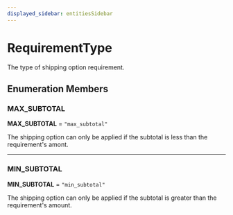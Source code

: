 ```yaml
---
displayed_sidebar: entitiesSidebar
---
```



# RequirementType

The type of shipping option requirement.

## Enumeration Members

### MAX\_SUBTOTAL

 **MAX\_SUBTOTAL** = ``"max_subtotal"``

The shipping option can only be applied if the subtotal is less than the requirement's amont.

___

### MIN\_SUBTOTAL

 **MIN\_SUBTOTAL** = ``"min_subtotal"``

The shipping option can only be applied if the subtotal is greater than the requirement's amount.
